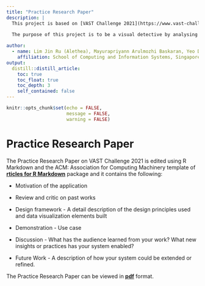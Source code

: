 ```yaml
---
title: "Practice Research Paper"
description: |
  This project is based on [VAST Challenge 2021](https://www.vast-challenge.github.io/2021/).
    
  The purpose of this project is to be a visual detective by analysing the issues through visual representations.

author:
  - name: Lim Jin Ru (Alethea), Mayurapriyann Arulmozhi Baskaran, Yeo Ding Run (Darius)
    affiliation: School of Computing and Information Systems, Singapore Management University
output:
  distill::distill_article:
    toc: true
    toc_float: true
    toc_depth: 3
    self_contained: false
---
```


```r
knitr::opts_chunk$set(echo = FALSE,
                      message = FALSE,
                      warning = FALSE)
```

# Practice Research Paper

The Practice Research Paper on VAST Challenge 2021 is edited using R Markdown and the ACM: Association for Computing Machinery template of **[rticles for R Markdown](https://www.github.com/rstudio/rticles)** package and it contains the following:

* Motivation of the application

* Review and critic on past works

* Design framework - A detail description of the design principles used and data visualization elements built

* Demonstration - Use case

* Discussion - What has the audience learned from your work? What new insights or practices has your system enabled?

* Future Work - A description of how your system could be extended or refined.

The Practice Research Paper can be viewed in **[pdf](ResearchPaper/ResearchPaper.pdf)** format.